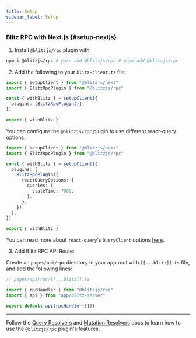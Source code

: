 ```yaml
---
title: Setup
sidebar_label: Setup
---
```


### Blitz RPC with Next.js {#setup-nextjs}

1. Install `@blitzjs/rpc` plugin with:

```bash
npm i @blitzjs/rpc # yarn add @blitzjs/rpc # pnpm add @blitzjs/rpc
```

2. Add the following to your `blitz-client.ts` file:

```typescript
import { setupClient } from "@blitzjs/next"
import { BlitzRpcPlugin } from "@blitzjs/rpc"

const { withBlitz } = setupClient({
  plugins: [BlitzRpcPlugin()],
})

export { withBlitz }
```

You can configure the `@blitzjs/rpc` plugin to use different react-query
options:

```typescript
import { setupClient } from "@blitzjs/next"
import { BlitzRpcPlugin } from "@blitzjs/rpc"

const { withBlitz } = setupClient({
  plugins: [
    BlitzRpcPlugin({
      reactQueryOptions: {
        queries: {
          staleTime: 7000,
        },
      },
    }),
  ],
})

export { withBlitz }
```

You can read more about `react-query`'s `QueryClient` options
[here](https://react-query.tanstack.com/reference/QueryClient).

3. Add Blitz RPC API Route:

Create an `pages/api/rpc` directory in your app root with
`[[...blitz]].ts` file, and add the following lines:

```ts
// pages/api/rpc/[[...blitz]].ts

import { rpcHandler } from "@blitzjs/rpc"
import { api } from "app/blitz-server"

export default api(rpcHandler({}))
```

---

Follow the [Query Resolvers](/docs/query-resolvers) and
[Mutation Resolvers](/docs/mutation-resolvers) docs to learn how to use
the `@blitzjs/rpc` plugin's features.
